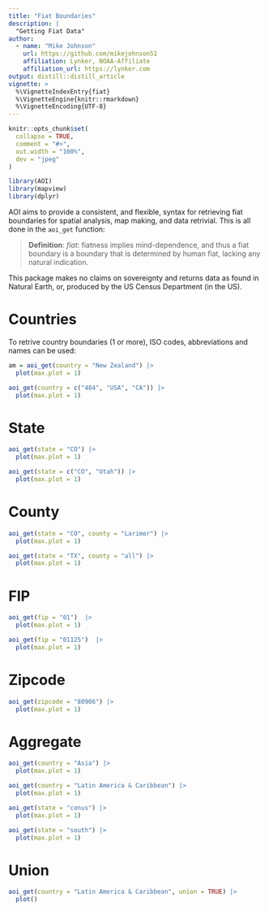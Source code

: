 ```yaml
---
title: "Fiat Boundaries"
description: |
  "Getting Fiat Data"
author:
  - name: "Mike Johnson"
    url: https://github.com/mikejohnson51
    affiliation: Lynker, NOAA-Affiliate
    affiliation_url: https://lynker.com
output: distill::distill_article
vignette: >
  %\VignetteIndexEntry{fiat}
  %\VignetteEngine{knitr::rmarkdown}
  %\VignetteEncoding{UTF-8}
---
```


```r
knitr::opts_chunk$set(
  collapse = TRUE,
  comment = "#>",
  out.width = "100%",
  dev = "jpeg"
)
```

```r
library(AOI)
library(mapview)
library(dplyr)
```

AOI aims to provide a consistent, and flexible, syntax for retrieving fiat boundaries for spatial analysis, map making, and data retrivial. This is all done in the `aoi_get` function:

> **Definition**: _fiat_: fiatness implies mind-dependence, and thus a fiat boundary is a boundary that is determined by human fiat, lacking any natural indication.

This package makes no claims on sovereignty and returns data as found in Natural Earth, or, produced by the US Census Department (in the US).

# Countries

To retrive country boundaries (1 or more), ISO codes, abbreviations and names can be used:

```r
am = aoi_get(country = "New Zealand") |> 
  plot(max.plot = 1)

aoi_get(country = c("484", "USA", "CA")) |> 
  plot(max.plot = 1)
```

# State

```r
aoi_get(state = "CO") |> 
  plot(max.plot = 1)

aoi_get(state = c("CO", "Utah")) |> 
  plot(max.plot = 1)
```

# County


```r
aoi_get(state = "CO", county = "Larimer") |> 
  plot(max.plot = 1)

aoi_get(state = "TX", county = "all") |> 
  plot(max.plot = 1)
```

# FIP

```r
aoi_get(fip = "01")  |> 
  plot(max.plot = 1)

aoi_get(fip = "01125")  |> 
  plot(max.plot = 1)
```

# Zipcode

```r
aoi_get(zipcode = "80906") |> 
  plot(max.plot = 1)
```

# Aggregate
 
```r
aoi_get(country = "Asia") |> 
  plot(max.plot = 1)

aoi_get(country = "Latin America & Caribbean") |> 
  plot(max.plot = 1)

aoi_get(state = "conus") |> 
  plot(max.plot = 1)

aoi_get(state = "south") |> 
  plot(max.plot = 1)
```

# Union

```r
aoi_get(country = "Latin America & Caribbean", union = TRUE) |> 
  plot()
```
